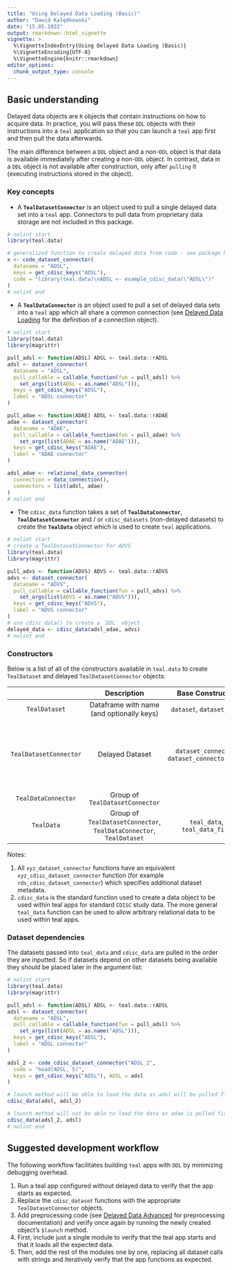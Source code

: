 ```yaml
---
title: "Using Delayed Data Loading (Basic)"
author: "Dawid Kałędkowski"
date: "15.05.2022"
output: rmarkdown::html_vignette
vignette: >
  %\VignetteIndexEntry{Using Delayed Data Loading (Basic)}
  %\VignetteEncoding{UTF-8}
  %\VignetteEngine{knitr::rmarkdown}
editor_options:
  chunk_output_type: console
---
```


## Basic understanding

Delayed data objects are `R` objects that contain instructions on how to acquire data. In practice, you will pass these `DDL` objects with their instructions into a `teal` application so that you can launch a `teal` app first and then pull the data afterwards.

The main difference between a `DDL` object and a non-`DDL` object is that data is available immediately after creating a non-`DDL` object. In contrast, data in a `DDL` object is not available after construction, only after `pulling` it (executing instructions stored in the object).

### Key concepts

* A **`TealDatasetConnector`** is an object used to pull a single delayed data set into a `teal` app. Connectors to pull data from proprietary data storage are not included in this package.

```r
# nolint start
library(teal.data)

# generalized function to create delayed data from code - see package help for other connectors
x <- code_dataset_connector(
  dataname = "ADSL",
  keys = get_cdisc_keys("ADSL"),
  code = "library(teal.data)\nADSL <- example_cdisc_data(\"ADSL\")"
)
# nolint end
```

* A **`TealDataConnector`** is an object used to pull a set of delayed data sets into a `teal` app which all share a common connection (see [Delayed Data Loading](delayed-data-loading.html) for the definition of a connection object).

```r
# nolint start
library(teal.data)
library(magrittr)

pull_adsl <- function(ADSL) ADSL <- teal.data::rADSL
adsl <- dataset_connector(
  dataname = "ADSL",
  pull_callable = callable_function(fun = pull_adsl) %>%
    set_args(list(ADSL = as.name("ADSL"))),
  keys = get_cdisc_keys("ADSL"),
  label = "ADSL connector"
)

pull_adae <- function(ADAE) ADSL <- teal.data::rADAE
adae <- dataset_connector(
  dataname = "ADAE",
  pull_callable = callable_function(fun = pull_adae) %>%
    set_args(list(ADAE = as.name("ADAE"))),
  keys = get_cdisc_keys("ADAE"),
  label = "ADAE connector"
)

adsl_adae <- relational_data_connector(
  connection = data_connection(),
  connectors = list(adsl, adae)
)
# nolint end
```

* The `cdisc_data` function takes a set of **`TealDataConnector`**, **`TealDatasetConnector`** and / or `cdisc_datasets` (non-delayed datasets) to create the **`TealData`** object which is used to create `teal` applications.

```r
# nolint start
# create a TealDatasetConnector for ADVS
library(teal.data)
library(magrittr)

pull_advs <- function(ADVS) ADVS <- teal.data::rADVS
advs <- dataset_connector(
  dataname = "ADVS",
  pull_callable = callable_function(fun = pull_advs) %>%
    set_args(list(ADVS = as.name("ADVS"))),
  keys = get_cdisc_keys("ADVS"),
  label = "ADVS connector"
)
# use cdisc_data() to create a `DDL` object
delayed_data <- cdisc_data(adsl_adae, advs)
# nolint end
```

### Constructors

Below is a list of all of the constructors available in `teal.data` to create `TealDataset` and delayed `TealDatasetConnector` objects:

|                            |                                    Description                |           Base Constructor                | Constructor Wrappers                                                                                                                                                                                                                           |
|:--------------------------:|:-------------------------------------------------------------:|:-----------------------------------------:|------------------------------------------------------------------------------------------------------------------------------------------------------------------------------------------------------------------------------------------------|
| `TealDataset`                | Dataframe with name (and optionally keys)                     | `dataset`, `dataset_file`                      | `dataset`, `cdisc_dataset`                                                                                                                                                                                                                         |
| `TealDatasetConnector`       | Delayed Dataset                                               | `dataset_connector`, `dataset_connector_file`  | (see note 1 below) `rds_dataset_connector`, `script_dataset_connector`, `code_dataset_connector`,  `csv_dataset_connector`, `fun_dataset_connector`, `python_dataset_connector`, `scda_dataset_connector` |
| `TealDataConnector`          | Group of `TealDatasetConnector`                                 |                   |                                                                                                                                                                                                                                                |
| `TealData`                   | Group of `TealDatasetConnector`, `TealDataConnector`, `TealDataset` | `teal_data`, `teal_data_file`                  | (see note 2 below) `cdisc_data`, `cdisc_data_file`                                                                                                                                                                                                  |

Notes:

1. All `xyz_dataset_connector` functions have an equivalent `xyz_cdisc_dataset_connector` function (for example `rds_cdisc_dataset_connector`) which specifies additional dataset metadata.
2. `cdisc_data` is the standard function used to create a data object to be used within teal apps for standard `CDISC` study data. The more general `teal_data` function can be used to allow arbitrary relational data to be used within teal apps.

### Dataset dependencies

The datasets passed into `teal_data` and `cdisc_data` are pulled in the order they are inputted. So if datasets depend on other datasets being available they should be placed later in the argument list:

```r
# nolint start
library(teal.data)
library(magrittr)

pull_adsl <- function(ADSL) ADSL <- teal.data::rADSL
adsl <- dataset_connector(
  dataname = "ADSL",
  pull_callable = callable_function(fun = pull_adsl) %>%
    set_args(list(ADSL = as.name("ADSL"))),
  keys = get_cdisc_keys("ADSL"),
  label = "ADSL connector"
)

adsl_2 <- code_cdisc_dataset_connector("ADSL_2",
  code = "head(ADSL, 5)",
  keys = get_cdisc_keys("ADSL"), ADSL = adsl
)

# launch method will be able to load the data as adsl will be pulled first
cdisc_data(adsl, adsl_2)

# launch method will not be able to load the data as adae is pulled first but it depends on adsl
cdisc_data(adsl_2, adsl)
# nolint end
```

## Suggested development workflow

The following workflow facilitates building `teal` apps with `DDL` by minimizing debugging overhead.

1. Run a teal app configured without delayed data to verify that the app starts as expected.
1. Replace the `cdisc_dataset` functions with the appropriate `TealDatasetConnector` objects.
1. Add preprocessing code (see [Delayed Data Advanced](using-delayed-data-advanced.html) for preprocessing documentation) and verify once again by running the newly created object's `$launch` method.
1. First, include just a single module to verify that the teal app starts and that it loads all the expected data.
1. Then, add the rest of the modules one by one, replacing all dataset calls with strings and iteratively verify that the app functions as expected.
